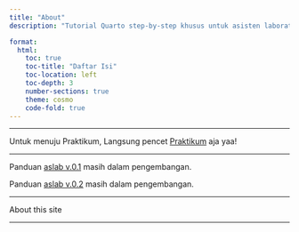 ```yaml
---
title: "About"
description: "Tutorial Quarto step-by-step khusus untuk asisten laboratorium matematika, statistik, dan aktuaria pemula berbasa Indonesia. Pelajari manajemen modul, kolaborasi tim, hingga publikasi profesional."

format:
  html:
    toc: true
    toc-title: "Daftar Isi"
    toc-location: left
    toc-depth: 3
    number-sections: true
    theme: cosmo
    code-fold: true
---
```


```{=html}
<style>
.callout {
  border-left: 4px solid #3498db;
  padding: 1rem;
  margin: 1rem 0;
  background-color: #f8f9fa;
}
.btn {
  display: inline-block;
  padding: 0.5rem 1rem;
  background-color: #3498db;
  color: white;
  text-decoration: none;
  border-radius: 4px;
}
</style>
```

---

Untuk menuju Praktikum, Langsung pencet [Praktikum](./praktikum.qmd) aja yaa!

---

Panduan [aslab v.0.1](./modulaslab/modul1.qmd) masih dalam pengembangan.

Panduan [aslab v.0.2](./modulaslab/modul.qmd) masih dalam pengembangan.

---

About this site

---